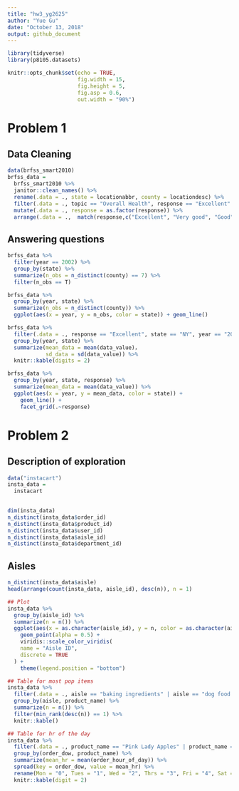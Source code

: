 ```yaml
---
title: "hw3_yg2625"
author: "Yue Gu"
date: "October 13, 2018"
output: github_document
---
```



```r
library(tidyverse)
library(p8105.datasets)

knitr::opts_chunk$set(echo = TRUE,
                      fig.width = 15,
                      fig.height = 5,
                      fig.asp = 0.6,
                      out.width = "90%")

```



# Problem 1
## Data Cleaning
```r
data(brfss_smart2010)
brfss_data = 
  brfss_smart2010 %>% 
  janitor::clean_names() %>% 
  rename(.data = ., state = locationabbr, county = locationdesc) %>% 
  filter(.data = ., topic == "Overall Health", response == "Excellent" || response == "Very good" || response == "Good" || response == "Fair" || reponse == "Poor") %>% 
  mutate(.data = ., response = as.factor(response)) %>% 
  arrange(.data = .,  match(response,c("Excellent", "Very good", "Good", "Fair", "Poor")))

```

## Answering questions
```r
brfss_data %>% 
  filter(year == 2002) %>% 
  group_by(state) %>% 
  summarize(n_obs = n_distinct(county) == 7) %>% 
  filter(n_obs == T)

brfss_data %>% 
  group_by(year, state) %>% 
  summarize(n_obs = n_distinct(county)) %>%
  ggplot(aes(x = year, y = n_obs, color = state)) + geom_line()

brfss_data %>% 
  filter(.data = ., response == "Excellent", state == "NY", year == "2002"|year == "2006"|year == "2010") %>%
  group_by(year, state) %>% 
  summarize(mean_data = mean(data_value)，
            sd_data = sd(data_value)) %>% 
  knitr::kable(digits = 2)

brfss_data %>% 
  group_by(year, state, response) %>% 
  summarize(mean_data = mean(data_value)) %>% 
  ggplot(aes(x = year, y = mean_data, color = state)) + 
    geom_line() + 
    facet_grid(.~response)
```

# Problem 2

## Description of exploration
```r
data("instacart")
insta_data =
  instacart
  

dim(insta_data)
n_distinct(insta_data$order_id)
n_distinct(insta_data$product_id)
n_distinct(insta_data$user_id)
n_distinct(insta_data$aisle_id)
n_distinct(insta_data$department_id)
```

## Aisles
```r
n_distinct(insta_data$aisle)
head(arrange(count(insta_data, aisle_id), desc(n)), n = 1)

## Plot
insta_data %>% 
  group_by(aisle_id) %>% 
  summarize(n = n()) %>% 
  ggplot(aes(x = as.character(aisle_id), y = n, color = as.character(aisle_id))) +
    geom_point(alpha = 0.5) +
    viridis::scale_color_viridis(
    name = "Aisle ID", 
    discrete = TRUE
  ) + 
    theme(legend.position = "bottom")

## Table for most pop items
insta_data %>% 
  filter(.data = ., aisle == "baking ingredients" | aisle == "dog food care" | aisle == "packaged vegetables fruits") %>% 
  group_by(aisle, product_name) %>%
  summarize(n = n()) %>% 
  filter(min_rank(desc(n)) == 1) %>% 
  knitr::kable()

## Table for hr of the day
insta_data %>% 
  filter(.data = ., product_name == "Pink Lady Apples" | product_name == "Coffee Ice Cream") %>% 
  group_by(order_dow, product_name) %>% 
  summarize(mean_hr = mean(order_hour_of_day)) %>% 
  spread(key = order_dow, value = mean_hr) %>%
  rename(Mon = "0", Tues = "1", Wed = "2", Thrs = "3", Fri = "4", Sat = "5", Sun = "6", Product = product_name) %>% 
  knitr::kable(digit = 2)
```






